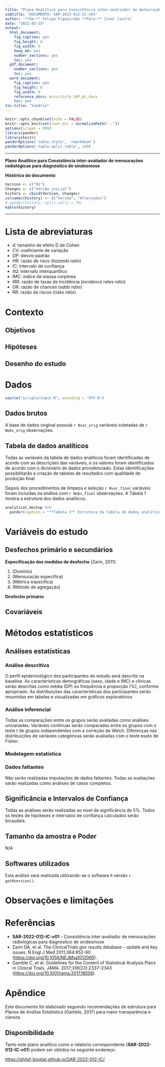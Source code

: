 ```yaml
---
title: "Plano Analítico para Consistência inter-avaliador de mensurações radiológicas para diagnóstico de sindesmose"
subtitle: 'DOCUMENTO: SAP-2022-012-IC-v01'
author: '**De:** Felipe Figueiredo **Para:** Isnar Castro'
date: "2022-03-15"
output:
  html_document:
    fig_caption: yes
    fig_height: 6
    fig_width: 6
    keep_md: yes
    number_sections: yes
    toc: yes
  pdf_document:
    number_sections: yes
    toc: yes
  word_document:
    fig_caption: yes
    fig_height: 6
    fig_width: 6
    reference_docx: misc/style_SAP_pt.docx
    toc: yes
toc-title: "Sumário"
---
```


```r
knitr::opts_chunk$set(echo = FALSE)
knitr::opts_knit$set(root.dir = normalizePath(".."))
options(scipen = 999)
library(pander)
library(knitr)
panderOptions('table.style', 'rmarkdown')
panderOptions('table.split.table', 160)
```

---

\newpage

**Plano Analítico para Consistência inter-avaliador de mensurações radiológicas para diagnóstico de sindesmose**

**Histórico do documento**

```r
Version <- c("01")
Changes <- c("Versão inicial")
history <- cbind(Version, Changes)
colnames(history) <- c("Versão", "Alterações")
# pander(history, split.cells = 70)
kable(history)
```

---

# Lista de abreviaturas

- d: tamanho de efeito D de Cohen
- CV: coeficiente de variação
- DP: desvio padrão
- HR: razão de risco (*hazards ratio*)
- IC: intervalo de confiança
- IIQ: intervalo interquartílico
- IMC: índice de massa corpórea
- IRR: razão de taxas de incidência (*incidence rates ratio*)
- OR: razão de chances (*odds ratio*)
- RR: razão de riscos (*risks ratio*)

# Contexto

## Objetivos

## Hipóteses

## Desenho do estudo

# Dados

```r
source("scripts/input.R", encoding = 'UTF-8')
```

## Dados brutos

A base de dados original possuía
`r Nvar_orig`
variáveis coletadas de
`r Nobs_orig`
observações.

## Tabela de dados analíticos

Todas as variáveis da tabela de dados analíticos foram identificadas de acordo com as descrições das variáveis, e os valores foram identificados de acordo com o dicionário de dados providenciado.
Estas identificações possibilitarão a criação de tabelas de resultados com qualidade de produção final.

Depois dos procedimentos de limpeza e seleção
`r Nvar_final`
variáveis foram incluídas na análise com
`r Nobs_final`
observações.
A Tabela 1 mostra a estrutura dos dados analíticos.

```r
analytical_mockup %>%
  pander(caption = "**Tabela 1** Estrutura da tabela de dados analíticos após seleção e limpeza das variáveis.")
```

# Variáveis do estudo

## Desfechos primário e secundários

**Especificação das medidas de desfecho** (Zarin, 2011):

1. (Domínio)
2. (Mensuração específica)
3. (Métrica específica)
4. (Método de agregação)

**Desfecho primário**

## Covariáveis

# Métodos estatísticos

## Análises estatísticas

### Análise descritiva

O perfil epidemiológico dos participantes do estudo será descrito na baseline.
As características demográficas
(sexo, idade e IMC)
e clínicas
<!-- ( [vars] ) -->
serão descritas como
média (DP)
<!-- mediana (IIQ) -->
ou frequência e proporção (%), conforme apropriado.
As distribuições das características dos participantes serão resumidas em tabelas e visualizadas em gráficos exploratórios

### Análise inferencial

Todas as comparações entre os grupos serão avaliadas como análises univariadas.
Variáveis contínuas serão comparadas entre os grupos com o
teste t de grupos independentes com a correção de Welch.
<!-- teste t pareado. -->
<!-- teste de Wilcoxon. -->
Diferenças nas distribuições de variáveis categóricas serão avaliadas com o teste
exato de Fisher.
<!-- qui-quadrado. -->
<!-- McNemar. -->

<!-- Todas as análises inferenciais serão realizadas com base nos modelos estatísticos (descritos na próxima seção). -->

### Modelagem estatística

### Dados faltantes

Não serão realizadas imputações de dados faltantes.
Todas as avaliações serão realizadas como análises de casos completos.

## Significância e Intervalos de Confiança

Todas as análises serão realizadas ao nível de significância de 5%.
Todos os testes de hipóteses e intervalos de confiança calculados serão
bicaudais.
<!-- unicaudais à esquerda. -->
<!-- unicaudais à direita. -->

## Tamanho da amostra e Poder

N/A

## Softwares utilizados

Esta análise será realizada utilizando-se o software `R` versão `r getRversion()`.

# Observações e limitações

# Referências

- **SAR-2022-012-IC-v01** -- Consistência inter-avaliador de mensurações radiológicas para diagnóstico de sindesmose
<!-- - Cohen, J. (1988). Statistical power analysis for the behavioral sciences (2nd Ed.). New York: Routledge. -->
- Zarin DA, et al. The ClinicalTrials.gov results database -- update and key issues. N Engl J Med 2011;364:852-60 (<https://doi.org/10.1056/NEJMsa1012065>).
- Gamble C, et al. Guidelines for the Content of Statistical Analysis Plans in Clinical Trials. JAMA. 2017;318(23):2337–2343 (<https://doi.org/10.1001/jama.2017.18556>).

# Apêndice

Este documento foi elaborado seguindo recomendações de estrutura para Planos de Análise Estatística (Gamble, 2017) para maior transparência e clareza.

## Disponibilidade

Tanto este plano analítico como o relatório correspondente (**SAR-2022-012-IC-v01**) podem ser obtidos no seguinte endereço:

<https://philsf-biostat.github.io/SAR-2022-012-IC/>

<!-- O cliente solicitou que esta análise seja mantida confidencial. -->
<!-- Tanto este plano analítico como o relatório correspondente (**SAR-2022-012-IC-v01**) portanto não foram publicados online e apenas o título e o ano da análise foram incluídas no portfólio do consultor. -->
<!-- O portfólio pode ser visto em: -->

<!-- <https://philsf-biostat.github.io/> -->
